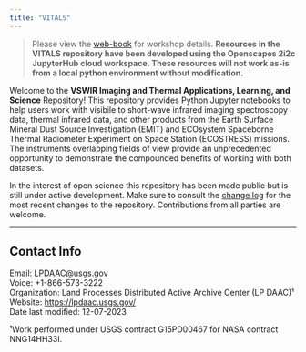 ```yaml
---
title: "VITALS"
---
```


> Please view the [web-book](https://github.com/nasa/VITALS) for workshop details. **Resources in the VITALS repository have been developed using the Openscapes 2i2c JupyterHub cloud workspace. These resources will not work as-is from a local python environment without modification.**

Welcome to the **VSWIR Imaging and Thermal Applications, Learning, and Science** Repository! This repository provides Python Jupyter notebooks to help users work with visibile to short-wave infrared imaging spectroscopy data, thermal infrared data, and other products from the Earth Surface Mineral Dust Source Investigation (EMIT) and ECOsystem Spaceborne Thermal Radiometer Experiment on Space Station (ECOSTRESS) missions. The instruments overlapping fields of view provide an unprecedented opportunity to demonstrate the compounded benefits of working with both datasets. 

In the interest of open science this repository has been made public but is still under active development. Make sure to consult the [change log](CHANGE_LOG.md) for the most recent changes to the repository. Contributions from all parties are welcome.

---

## Contact Info  

Email: <LPDAAC@usgs.gov>  
Voice: +1-866-573-3222  
Organization: Land Processes Distributed Active Archive Center (LP DAAC)¹  
Website: <https://lpdaac.usgs.gov/>  
Date last modified: 12-07-2023  

¹Work performed under USGS contract G15PD00467 for NASA contract NNG14HH33I. 

